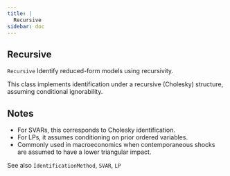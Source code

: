 ```yaml
--- 
title: | 
  Recursive
sidebar: doc
---
```


::: {.doc-box}
::: {.callout-warning appearance="simple" icon="false" collapse="true"}    
# Recursive


`Recursive` Identify reduced-form models using recursivity.

This class implements identification under a recursive
(Cholesky) structure, assuming conditional ignorability.

## Notes
- For SVARs, this corresponds to Cholesky identification.
- For LPs, it assumes conditioning on prior ordered variables.
- Commonly used in macroeconomics when contemporaneous shocks
are assumed to have a lower triangular impact.

See also `IdentificationMethod`, `SVAR`, `LP`
:::
:::


    
